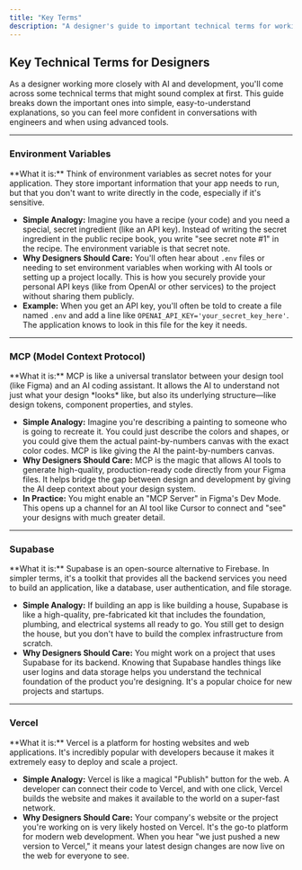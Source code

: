 ```yaml
---
title: "Key Terms"
description: "A designer's guide to important technical terms for working with AI and development."
---
```


## Key Technical Terms for Designers

As a designer working more closely with AI and development, you'll come across some technical terms that might sound complex at first. This guide breaks down the important ones into simple, easy-to-understand explanations, so you can feel more confident in conversations with engineers and when using advanced tools.

---

### Environment Variables

<Info>
**What it is:** Think of environment variables as secret notes for your application. They store important information that your app needs to run, but that you don't want to write directly in the code, especially if it's sensitive.
</Info>

-   **Simple Analogy:** Imagine you have a recipe (your code) and you need a special, secret ingredient (like an API key). Instead of writing the secret ingredient in the public recipe book, you write "see secret note #1" in the recipe. The environment variable is that secret note.
-   **Why Designers Should Care:** You'll often hear about `.env` files or needing to set environment variables when working with AI tools or setting up a project locally. This is how you securely provide your personal API keys (like from OpenAI or other services) to the project without sharing them publicly.
-   **Example:** When you get an API key, you'll often be told to create a file named `.env` and add a line like `OPENAI_API_KEY='your_secret_key_here'`. The application knows to look in this file for the key it needs.

---

### MCP (Model Context Protocol)

<Info>
**What it is:** MCP is like a universal translator between your design tool (like Figma) and an AI coding assistant. It allows the AI to understand not just what your design *looks* like, but also its underlying structure—like design tokens, component properties, and styles.
</Info>

-   **Simple Analogy:** Imagine you're describing a painting to someone who is going to recreate it. You could just describe the colors and shapes, or you could give them the actual paint-by-numbers canvas with the exact color codes. MCP is like giving the AI the paint-by-numbers canvas.
-   **Why Designers Should Care:** MCP is the magic that allows AI tools to generate high-quality, production-ready code directly from your Figma files. It helps bridge the gap between design and development by giving the AI deep context about your design system.
-   **In Practice:** You might enable an "MCP Server" in Figma's Dev Mode. This opens up a channel for an AI tool like Cursor to connect and "see" your designs with much greater detail.

---

### Supabase

<Info>
**What it is:** Supabase is an open-source alternative to Firebase. In simpler terms, it's a toolkit that provides all the backend services you need to build an application, like a database, user authentication, and file storage.
</Info>

-   **Simple Analogy:** If building an app is like building a house, Supabase is like a high-quality, pre-fabricated kit that includes the foundation, plumbing, and electrical systems all ready to go. You still get to design the house, but you don't have to build the complex infrastructure from scratch.
-   **Why Designers Should Care:** You might work on a project that uses Supabase for its backend. Knowing that Supabase handles things like user logins and data storage helps you understand the technical foundation of the product you're designing. It's a popular choice for new projects and startups.

---

### Vercel

<Info>
**What it is:** Vercel is a platform for hosting websites and web applications. It's incredibly popular with developers because it makes it extremely easy to deploy and scale a project.
</Info>

-   **Simple Analogy:** Vercel is like a magical "Publish" button for the web. A developer can connect their code to Vercel, and with one click, Vercel builds the website and makes it available to the world on a super-fast network.
-   **Why Designers Should Care:** Your company's website or the project you're working on is very likely hosted on Vercel. It's the go-to platform for modern web development. When you hear "we just pushed a new version to Vercel," it means your latest design changes are now live on the web for everyone to see. 